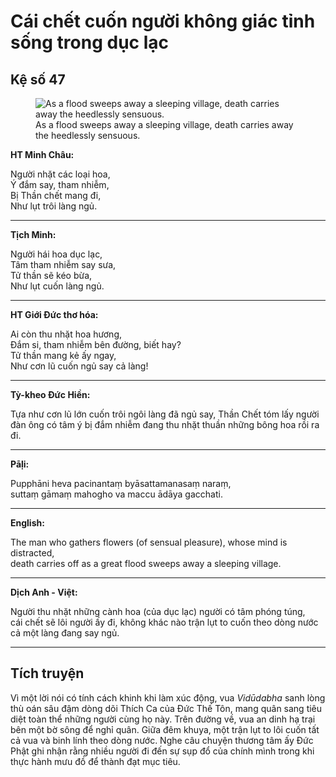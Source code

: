 # Cái chết cuốn người không giác tỉnh sống trong dục lạc {- #cai-chet-cuon-nguoi-khong-giac-tinh-song-trong-duc-lac}

## Kệ số 47 {- #ke-so-47}

![As a flood sweeps away a sleeping village, death carries away the heedlessly sensuous.](images/kinh-phap-cu-ke-so-47-dhammapada-verse-47.jpg){fig-align="center" .lightbox}

**HT Minh Châu:**

Người nhặt các loại hoa,  
Ý đắm say, tham nhiễm,  
Bị Thần chết mang đi,  
Như lụt trôi làng ngủ.  

<hr class="divider">

**Tịch Minh:**

Người hái hoa dục lạc,  
Tâm tham nhiễm say sưa,  
Tử thần sẽ kéo bừa,  
Như lụt cuốn làng ngủ.  

<hr class="divider">

**HT Giới Đức thơ hóa:**

Ai còn thu nhặt hoa hương,  
Ðắm si, tham nhiễm bên đường, biết hay?  
Tử thần mang kẻ ấy ngay,  
Như cơn lũ cuốn ngủ say cả làng!  

<hr class="divider">

**Tỳ-kheo Đức Hiền:**

Tựa như cơn lũ lớn cuốn trôi ngôi làng đã ngủ say, Thần Chết tóm lấy người đàn ông có tâm ý bị đắm nhiễm đang thu nhặt thuần những bông hoa rồi ra đi.

<hr class="divider">

**Pāḷi:**

Pupphāni heva pacinantaṃ byāsattamanasaṃ naraṃ,  
suttaṃ gāmaṃ mahogho va maccu ādāya gacchati.  

<hr class="divider">

**English:**

The man who gathers flowers (of sensual pleasure), whose mind is distracted,  
death carries off as a great flood sweeps away a sleeping village.  

<hr class="divider">

**Dịch Anh - Việt:**

Người thu nhặt những cành hoa (của dục lạc) người có tâm phóng túng,  
cái chết sẽ lôi người ấy đi, không khác nào trận lụt to cuốn theo dòng nước cả một làng đang say ngủ.  

<hr class="divider">

## Tích truyện {- #tich-truyen}

Vì một lời nói có tính cách khinh khi làm xúc động, vua *Vidūdabha* sanh lòng thù oán sâu đậm dòng dõi Thích Ca của Ðức Thế Tôn, mang quân sang tiêu diệt toàn thể những người cùng họ này. Trên đường về, vua an dinh hạ trại bên một bờ sông để nghỉ quân. Giữa đêm khuya, một trận lụt to lôi cuốn tất cả vua và binh lính theo dòng nước. Nghe câu chuyện thương tâm ấy Ðức Phật ghi nhận rằng nhiều người đi đến sự sụp đổ của chính mình trong khi thực hành mưu đồ để thành đạt mục tiêu.